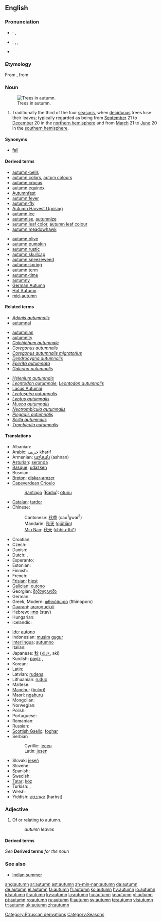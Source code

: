 ==English==
{{wikipedia}}
{{see|Autumn}}

===Pronunciation===
*{{a|UK}}: {{IPA|/ˈɔː.təm/}}, {{SAMPA|/"O:.t@m/}}
*{{a|US}}: {{enPR|äʹtəm}}, {{IPA|/ˈɑ.təm/}}, {{SAMPA|/"A.t@m/}}
*{{audio|en-us-autumn.ogg|Audio (US)}}

===Etymology===
From {{OF.}} {{term|autumpne}}, from {{L.}} {{term|autumnus}}

===Noun===
{{en-noun}}
[[Image:Pidhoretsky Hrad-Park.jpg|thumb|right|Trees in autumn.]]

# Traditionally the third of the four [[season]]s, when [[deciduous]] trees lose their leaves; typically regarded as being from [[September]] 21 to [[December]] 20 in the [[northern hemisphere]] and from [[March]] 21 to [[June]] 20 in the [[southern hemisphere]].

====Synonyms====
*{{qualifier|US}} [[fall]]

====Derived terms====
{{rel-top|Terms derived from ''autumn''}}
<!--"autumnal" comes from Latin-->
*[[autumn-bells]]
*[[autumn colors]], [[autum colours]]
*[[autumn crocus]]
*[[autumn equinox]]
*[[w:Autumnfest|Autumnfest]]
*[[autumn fever]]
*[[autumn-fly]]
*[[w:Autumn Harvest Uprising|Autumn Harvest Uprising]]
*[[autumn ice]]
*[[autumnise]], [[autumnize]]
*[[autumn leaf color]], [[autumn leaf colour]]
*[[autumn meadowhawk]]
{{rel-mid}}
*[[autumn olive]]
*[[autumn pumpkin]]
*[[autumn rustic]]
*[[autumn skullcap]]
*[[autumn sneezeweed]]
*[[autumn-spring]]
*[[autumn term]]
*[[autumn-time]]
*[[autumny]]
*[[w:German Autumn|German Autumn]]
*[[w:Hot Autumn|Hot Autumn]]
*[[mid-autumn]]
{{rel-bottom}}

====Related terms====
{{rel-top|Terms related to ''autumn''}}
*''[[Adonis autumnalis]]''
*[[autumnal]]<!--from Latin-->
<!--"autumnally" is derived from "autumnal"-->
*[[autumnian]]
*[[autumnity]]
*''[[Colchichum autumnale]]''
*''[[Coregonus autumnalis]]''
*''[[Coregonus autumnalis migratorius]]''
*''[[Dendrocygna autumnalis]]''
*''[[Epirrita autumnata]]''
*''[[Galerina autumnalis]]''
{{rel-mid}}
*''[[Helenium autumnale]]''
*''[[Leontodon autumnale]]'', ''[[Leontodon autumnalis]]''
*[[w:Lacus Autumni|Lacus Autumni]]
*''[[Leptospira autumnalis]]''
*''[[Leptus autumnalis]]''
*''[[Musca autumnalis]]''
*''[[Neotrombicula autumnalis]]''
*''[[Plegadis autumnalis]]''
*''[[Scilla autumnalis]]''
*''[[Trombicula autumnalis]]''
{{rel-bottom}}

====Translations====
{{trans-top|season}}
* Albanian: {{t-|sq|vjeshtë|xs=Albanian}}
* Arabic: [[خريف]] kharif
* Armenian: [[աշնան]] (ashnan)
* [[Asturian]]: [[seronda]] {{f}}
* [[Basque]]: [[udazken]]
* Bosnian: {{t-|bs|jesen|f}}
* [[Breton]]: [[diskar-amzer]] {{m}}
* [[Capeverdean Crioulo]]
*: [[Santiago]] ([[Badiu]]): [[otunu]]
* [[Catalan]]: [[tardor]] {{m}}
* Chinese:
*: Cantonese: [[秋季]] (cau<sup>1</sup>gwai<sup>3</sup>)
*: Mandarin: [[秋天]] ([[qiūtiān]])
*: [[Min Nan]]: [[秋天]] ([[chhiu-thiⁿ]])
* Croatian: {{t-|hr|jesen}}
* Czech: {{t+|cs|podzim|m}}
* Danish: {{t+|da|efterår}}
* Dutch: {{t+|nl|herfst|m}}, {{t-|nl|najaar|n}}
* Esperanto: {{t-|eo|aŭtuno|xs=Esperanto}}
* Estonian: {{t-|et|sügis}}
* Finnish: {{t+|fi|syksy}}
* French: {{t+|fr|automne|m}}
* [[Frisian]]: [[hjest]]
* [[Galician]]: [[outono]] {{m}}
* Georgian: [[შემოდგომა]]
* German: {{t+|de|Herbst|m}}
* Greek, Modern: [[φθινόπωρο]] (fthinóporo) {{n}}
* [[Guarani]]: [[araroguekúi]]
* Hebrew: [[סתו|סתיו]] (stav) {{m}}
* Hungarian: {{t+|hu|ősz}}
* Icelandic: {{t+|is|haust|n}}
{{trans-mid}}
* [[Ido]]: [[autono]]
* Indonesian: [[musim]] [[gugur]]
* [[Interlingua]]: [[autumno]]
* Italian: {{t+|it|autunno|m}}
* Japanese: [[秋]] ([[あき]], aki)
* Kurdish: [[payiz]] {{f}}, {{KUchar|[[پایز]]}}
* Korean: {{t+|ko|가을|tr=ga-eul|sc=Hang}}
* Latin: {{t|la|autumnus|m}}
* Latvian: [[rudens]] {{m}}
* Lithuanian: [[ruduo]] {{m}}
* Maltese: {{t-|mt|ħarifa|xs=Maltese}}
* [[Manchu]]: ([[bolori]])
* Maori: [[ngahuru]]
* Mongolian: {{t-|mn|намар|tr=namar|sc=Cyrl|xs=Mongolian}}
* Norwegian: {{t-|no|høst|m}}
* Polish: {{t-|pl|jesień|f}}
* Portuguese: {{t-|pt|outono|m}}
* Romanian: {{t+|ro|toamnă|f}}
* Russian: {{t+|ru|осень|tr=osen'|sc=Cyrl}}
* [[Scottish Gaelic]]: [[foghar]] {{m}}
* Serbian
*: Cyrillic: [[јесен#Serbian|јесен]] {{f}}
*: Latin: [[jesen#Serbian|jesen]] {{f}}
* Slovak: [[jeseň]] {{f}}
* Slovene: {{t+|sl|jesen|f}}
* Spanish: {{t+|es|otoño|m}}
* Swedish: {{t-|sv|höst}}
* [[Tatar]]: [[köz]]
* Turkish: {{t+|tr|sonbahar}}, {{t-|tr|güz}}
* Welsh: {{t-|cy|hydref|xs=Welsh}}
* Yiddish: [[האַרבּסט]] (harbst)
{{trans-bottom}}

===Adjective===
{{en-adj|-}}

# Of or relating to autumn.
#:''autumn leaves''

====Derived terms====
''See'' '''Derived terms''' ''for the noun''

===See also===
*[[Indian summer]]

[[Category:Etruscan derivations]]
[[Category:Seasons]]

[[ang:autumn]]
[[ar:autumn]]
[[ast:autumn]]
[[zh-min-nan:autumn]]
[[da:autumn]]
[[de:autumn]]
[[el:autumn]]
[[fa:autumn]]
[[fr:autumn]]
[[ko:autumn]]
[[hy:autumn]]
[[io:autumn]]
[[id:autumn]]
[[it:autumn]]
[[ky:autumn]]
[[la:autumn]]
[[hu:autumn]]
[[ja:autumn]]
[[pl:autumn]]
[[pt:autumn]]
[[ro:autumn]]
[[ru:autumn]]
[[fi:autumn]]
[[sv:autumn]]
[[te:autumn]]
[[vi:autumn]]
[[tr:autumn]]
[[uk:autumn]]
[[zh:autumn]]